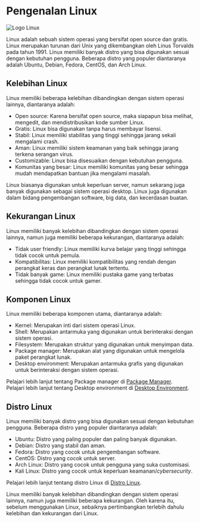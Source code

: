 # Pengenalan Linux

![Logo Linux](public/images/logo-linux.png)

Linux adalah sebuah sistem operasi yang bersifat open source dan gratis. Linux merupakan turunan dari Unix yang dikembangkan oleh Linus Torvalds pada tahun 1991. Linux memiliki banyak distro yang bisa digunakan sesuai dengan kebutuhan pengguna. Beberapa distro yang populer diantaranya adalah Ubuntu, Debian, Fedora, CentOS, dan Arch Linux.

## Kelebihan Linux

Linux memiliki beberapa kelebihan dibandingkan dengan sistem operasi lainnya, diantaranya adalah:
- Open source: Karena bersifat open source, maka siapapun bisa melihat, mengedit, dan mendistribusikan kode sumber Linux.
- Gratis: Linux bisa digunakan tanpa harus membayar lisensi.
- Stabil: Linux memiliki stabilitas yang tinggi sehingga jarang sekali mengalami crash.
- Aman: Linux memiliki sistem keamanan yang baik sehingga jarang terkena serangan virus.
- Customizable: Linux bisa disesuaikan dengan kebutuhan pengguna.
- Komunitas yang besar: Linux memiliki komunitas yang besar sehingga mudah mendapatkan bantuan jika mengalami masalah.

Linux biasanya digunakan untuk keperluan server, namun sekarang juga banyak digunakan sebagai sistem operasi desktop. Linux juga digunakan dalam bidang pengembangan software, big data, dan kecerdasan buatan.

## Kekurangan Linux

Linux memiliki banyak kelebihan dibandingkan dengan sistem operasi lainnya, namun juga memiliki beberapa kekurangan, diantaranya adalah:
- Tidak user friendly: Linux memiliki kurva belajar yang tinggi sehingga tidak cocok untuk pemula.
- Kompatibilitas: Linux memiliki kompatibilitas yang rendah dengan perangkat keras dan perangkat lunak tertentu.
- Tidak banyak game: Linux memiliki pustaka game yang terbatas sehingga tidak cocok untuk gamer.

## Komponen Linux

Linux memiliki beberapa komponen utama, diantaranya adalah:
- Kernel: Merupakan inti dari sistem operasi Linux.
- Shell: Merupakan antarmuka yang digunakan untuk berinteraksi dengan sistem operasi.
- Filesystem: Merupakan struktur yang digunakan untuk menyimpan data.
- Package manager: Merupakan alat yang digunakan untuk mengelola paket perangkat lunak.
- Desktop environment: Merupakan antarmuka grafis yang digunakan untuk berinteraksi dengan sistem operasi.

Pelajari lebih lanjut tentang Package manager di [Package Manager](/linux/package-manager).\
Pelajari lebih lanjut tentang Desktop environment di [Desktop Environment](/linux/desktop-environment).

## Distro Linux

Linux memiliki banyak distro yang bisa digunakan sesuai dengan kebutuhan pengguna. Beberapa distro yang populer diantaranya adalah:
- Ubuntu: Distro yang paling populer dan paling banyak digunakan.
- Debian: Distro yang stabil dan aman.
- Fedora: Distro yang cocok untuk pengembangan software.
- CentOS: Distro yang cocok untuk server.
- Arch Linux: Distro yang cocok untuk pengguna yang suka customisasi.
- Kali Linux: Distro yang cocok untuk keperluan keamanan/_cybersecurity_.

Pelajari lebih lanjut tentang distro Linux di [Distro Linux](/linux/distro-linux).

Linux memiliki banyak kelebihan dibandingkan dengan sistem operasi lainnya, namun juga memiliki beberapa kekurangan. Oleh karena itu, sebelum menggunakan Linux, sebaiknya pertimbangkan terlebih dahulu kelebihan dan kekurangan dari Linux.
